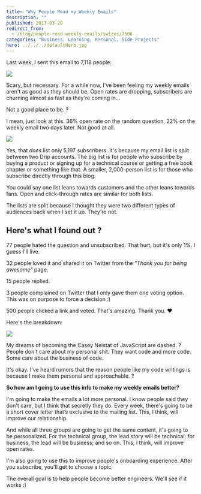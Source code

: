 ```yaml
---
title: "Why People Read my Weekly Emails"
description: ""
published: 2017-03-20
redirect_from:
  - /blog/people-read-weekly-emails/swizec/7506
categories: "Business, Learning, Personal, Side Projects"
hero: ../../../defaultHero.jpg
---
```


Last week, I sent this email to 7,118 people:

![](https://swizec.com/wp-content/uploads/2017/03/why-read-emails-1.png)

Scary, but necessary. For a while now, I've been feeling my weekly emails aren't as good as they should be. Open rates are dropping, subscribers are churning almost as fast as they're coming in…

Not a good place to be. ?

I mean, just look at this. 36% open rate on the random question, 22% on the weekly email two days later. Not good at all.

![](https://swizec.com/wp-content/uploads/2017/03/drip-screenshot.png)

Yes, that _does_ list only 5,197 subscribers. It's because my email list is split between two Drip accounts. The big list is for people who subscribe by buying a product or signing up for a technical course or getting a free book chapter or something like that. A smaller, 2,000-person list is for those who subscribe directly through this blog.

You could say one list leans towards customers and the other leans towards fans. Open and click-through rates are similar for both lists.

The lists are split because I thought they were two different types of audiences back when I set it up. They're not.

## Here's what I found out ?

77 people hated the question and unsubscribed. That hurt, but it's only 1%. I guess I'll live.

32 people loved it and shared it on Twitter from the _"Thank you for being awesome"_ page.

15 people replied.

3 people complained on Twitter that I only gave them one voting option. This was on purpose to force a decision :)

500 people clicked a link and voted. That's amazing. Thank you. ❤️

Here's the breakdown:

![](https://swizec.com/wp-content/uploads/2017/03/breakdown-screenshot.png)

My dreams of becoming the Casey Neistat of JavaScript are dashed. ? People don't care about my personal shit. They want code and more code. Some care about the business of code.

It's okay. I've heard rumors that the reason people like my code writings is because I make them personal and approachable. ?

**So how am I going to use this info to make my weekly emails better?**

I'm going to make the emails a lot more personal. I know people said they don't care, but I think that secretly they do. Every week, there's going to be a short cover letter that’s exclusive to the mailing list. This, I think, will improve our relationship.

And while all three groups are going to get the same content, it's going to be personalized. For the technical group, the lead story will be technical; for business, the lead will be business; and so on. This, I think, will improve open rates.

I'm also going to use this to improve people's onboarding experience. After you subscribe, you'll get to choose a topic.

The overall goal is to help people become better engineers. We'll see if it works :)

